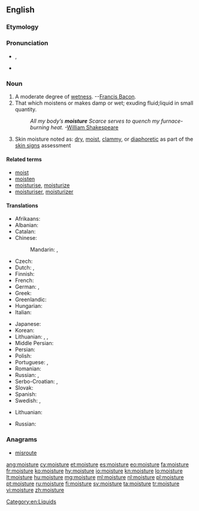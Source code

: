 ==English==

===Etymology===
{{suffix|moist|ure}}

===Pronunciation===
* {{IPA|/ˈmɔɪstʃɚ/}}, {{X-SAMPA|/"mOIstS@`/}}
* {{audio|en-us-moisture.ogg|Audio (US)}}

===Noun===
{{wikipedia}}
{{en-noun|-}}

# A moderate degree of [[wet]]ness. --[[w:Francis Bacon|Francis Bacon]].
# That which moistens or makes damp or wet; exuding fluid;liquid in small quantity.
#: ''All my body’s '''moisture''' Scarce serves to quench my furnace-burning heat.'' -[[w:William Shakespeare|William Shakespeare]]
# {{medicine}} Skin moisture noted as: [[dry]], [[moist]], [[clammy]], or [[diaphoretic]] as part of the [[skin signs]] assessment

====Related terms====
* [[moist]]
* [[moisten]]
* [[moisturise]], [[moisturize]]
* [[moisturiser]], [[moisturizer]]

====Translations====
{{trans-top|a moderate degree of wetness}}
* Afrikaans: {{t-|af|vog}}
* Albanian: {{t-|sq|lagështirë|f}}
* Catalan: {{t-|ca|humitat|f}}
* Chinese:
*: Mandarin: {{t|cmn|濕氣|sc=Hani}}, {{t|cmn|湿气|tr=shīqì|sc=Hani}}
* Czech: {{t-|cs|vlhkost|f}}
* Dutch: {{t+|nl|vochtigheid|f}}, {{t+|nl|vocht|n}}
* Finnish: {{t+|fi|kosteus}}
* French: {{t+|fr|humidité|f}}
* German: {{t+|de|Feuchtigkeit|f}}, {{t+|de|Nässe|f}}
* Greek: {{t+|el|υγρασία|f|tr=ygrasía|sc=Grek}}
* Greenlandic: {{t-|kl|aalaq}}
* Hungarian: {{t+|hu|nedvesség}}
* Italian: {{t+|it|umidità|f}}
{{trans-mid}}
* Japanese: {{t-|ja|湿気|sc=Jpan|tr=しっき, shikki|sc=Jpan}}
* Korean: {{t+|ko|습기|sc=Kore|tr=seupgi}}
* Lithuanian: {{t-|lt|drėgnis|m}}, {{t-|lt|drėgnumas|m}}, {{t-|lt|drėgmė|f}}
* Middle Persian: {{tø|pal|𐭭𐭬|tr=nam|sc=Phli}}
* Persian: {{t+|fa|نم|tr=nam|sc=fa-Arab}}
* Polish: {{t+|pl|wilgoć|f}}
* Portuguese: {{t+|pt|umidade|f}}, {{t+|pt|humidade|f}}
* Romanian: {{t-|ro|umezeală|f}}
* Russian: {{t+|ru|влажность|f|tr=vlážnost’|sc=Cyrl}}, {{t+|ru|влага|f|tr=vlága|sc=Cyrl}}
* Serbo-Croatian: {{t-|sh|vlaga|alt=vlȁga}}, {{t-|sh|влага|alt=вла̏га|sc=Cyrl}}
* Slovak: {{t-|sk|vlaha|f}}
* Spanish: {{t+|es|humedad|f}}
* Swedish: {{t-|sv|fuktighet|c}}, {{t+|sv|fukt|c}}
{{trans-bottom}}

{{trans-top|that which moistens or makes damp}}
* Lithuanian: {{t-|lt|drėgmė|f}}
{{trans-mid}}
* Russian: {{t+|ru|влага|f|tr=vlága}}
{{trans-bottom}}

===Anagrams===
* [[misroute#English|misroute]]

[[Category:en:Liquids]]

[[ang:moisture]]
[[cy:moisture]]
[[et:moisture]]
[[es:moisture]]
[[eo:moisture]]
[[fa:moisture]]
[[fr:moisture]]
[[ko:moisture]]
[[hy:moisture]]
[[io:moisture]]
[[kn:moisture]]
[[lo:moisture]]
[[lt:moisture]]
[[hu:moisture]]
[[mg:moisture]]
[[ml:moisture]]
[[nl:moisture]]
[[pl:moisture]]
[[pt:moisture]]
[[ru:moisture]]
[[fi:moisture]]
[[sv:moisture]]
[[ta:moisture]]
[[tr:moisture]]
[[vi:moisture]]
[[zh:moisture]]
